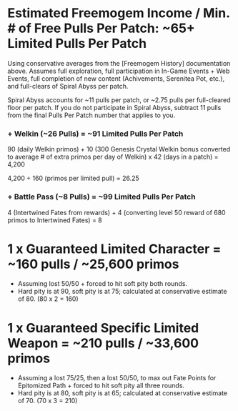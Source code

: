 # Estimated Freemogem Income / Min. # of Free Pulls Per Patch: ~65+ Limited Pulls Per Patch

Using conservative averages from the [Freemogem History] documentation above. Assumes full exploration, full participation in In-Game Events + Web Events, full completion of new content (Achivements, Serenitea Pot, etc.), and full-clears of Spiral Abyss per patch.

Spiral Abyss accounts for ~11 pulls per patch, or ~2.75 pulls per full-cleared floor per patch. If you do not participate in Spiral Abyss, subtract 11 pulls from the final Pulls Per Patch number that applies to you.

### + Welkin (~26 Pulls) = ~91 Limited Pulls Per Patch

90 (daily Welkin primos) + 10 (300 Genesis Crystal Welkin bonus converted to average # of extra primos per day of Welkin) x 42 (days in a patch) = 4,200

4,200 ÷ 160 (primos per limited pull) = 26.25

### + Battle Pass (~8 Pulls) = ~99 Limited Pulls Per Patch

4 (Intertwined Fates from rewards) + 4 (converting level 50 reward of 680 primos to Intertwined Fates) = 8

# 1 x Guaranteed Limited Character = ~160 pulls / ~25,600 primos

- Assuming lost 50/50 + forced to hit soft pity both rounds.
- Hard pity is at 90, soft pity is at 75; calculated at conservative estimate of 80. (80 x 2 = 160)

# 1 x Guaranteed Specific Limited Weapon = ~210 pulls / ~33,600 primos

- Assuming a lost 75/25, then a lost 50/50, to max out Fate Points for Epitomized Path + forced to hit soft pity all three rounds.
- Hard pity is at 80, soft pity is at 65; calculated at conservative estimate of 70. (70 x 3 = 210)
